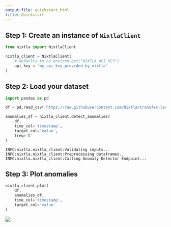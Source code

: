 ```yaml
---
output-file: quickstart.html
title: Quickstart
---
```



## Step 1: Create an instance of `NixtlaClient`

```python
from nixtla import NixtlaClient
```


```python
nixtla_client = NixtlaClient(
    # defaults to os.environ.get("NIXTLA_API_KEY")
    api_key = 'my_api_key_provided_by_nixtla'
)
```

## Step 2: Load your dataset

```python
import pandas as pd
```


```python
df = pd.read_csv('https://raw.githubusercontent.com/Nixtla/transfer-learning-time-series/main/datasets/peyton_manning.csv')
```


```python
anomalies_df = nixtla_client.detect_anomalies(
    df, 
    time_col='timestamp', 
    target_col='value', 
    freq='D'
)
```

``` text
INFO:nixtla.nixtla_client:Validating inputs...
INFO:nixtla.nixtla_client:Preprocessing dataframes...
INFO:nixtla.nixtla_client:Calling Anomaly Detector Endpoint...
```

## Step 3: Plot anomalies

```python
nixtla_client.plot(
    df, 
    anomalies_df,
    time_col='timestamp', 
    target_col='value'
)
```

![](/nixtla/docs/capabilities/anomaly-detection/01_quickstart_files/figure-markdown_strict/cell-7-output-1.png)

